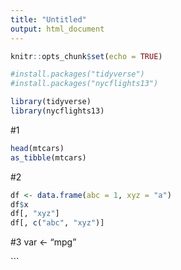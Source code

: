 ---
title: "Untitled"
output: html_document
---

```{r setup, include=FALSE}
knitr::opts_chunk$set(echo = TRUE)
```
```{r}
#install.packages("tidyverse")
#install.packages("nycflights13")

library(tidyverse)
library(nycflights13)
```


#1
```{r}
head(mtcars)
as_tibble(mtcars)
```

#2
```{r}
df <- data.frame(abc = 1, xyz = "a")
df$x
df[, "xyz"]
df[, c("abc", "xyz")]
```


#3
var <- "mpg"

```